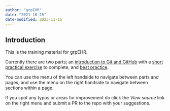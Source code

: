 ```yaml
---
author: "grpEHR"
date: "2021-10-25"
date-modified: 2023-11-15
---
```


## Introduction {.unnumbered}

This is the training material for grpEHR.

Currently there are two parts; an [introduction to Git and GitHub](01-index.qmd) with a [short practical exercise](01-12-short-practical.qmd) to complete, and [best practice](02-index.qmd).

You can use the menu of the left handside to navigate between parts and pages, and use the menu on the right handside to navigate between sections within a page.

If you spot any typos or areas for improvement do click the _View source_ link on the right menu and submit a PR to the repo with your suggestions.
